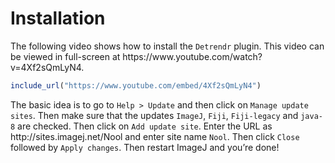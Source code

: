 # Installation

The following video shows how to install the `Detrendr` plugin. This video can be viewed in full-screen at https://www.youtube.com/watch?v=4Xf2sQmLyN4.

```r
include_url("https://www.youtube.com/embed/4Xf2sQmLyN4")
```

The basic idea is to go to `Help > Update` and then click on `Manage update sites`. Then make sure that the updates `ImageJ`, `Fiji`, `Fiji-legacy` and `java-8` are checked. Then click on `Add update site`. Enter the URL as http://sites.imagej.net/Nool and enter site name `Nool`. Then click `Close` followed by  `Apply changes`. Then restart ImageJ and you're done!
